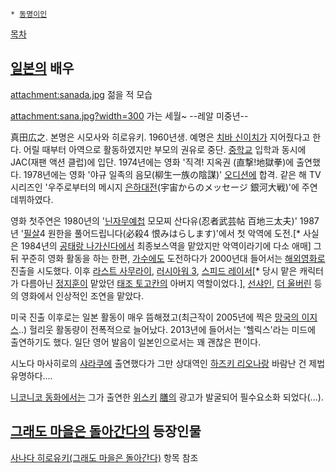  * [[동명이인]]

[[목차]]

== [[일본]]의 배우 ==

attachment:sanada.jpg
젊을 적 모습

attachment:sana.jpg?width=300
가는 세월~ --레알 미중년--

真田広之. 본명은 시모사와 히로유키. 1960년생. 예명은 [[치바 신이치]]가 지어줬다고 한다. 어릴 때부터 아역으로 활동하였지만 부모의 권유로 중단. [[중학교]] 입학과 동시에 JAC(재팬 액션 클럽)에 입단. 1974년에는 영화 '직격! 지옥권 (直撃!地獄拳)에 출연했다. 1978년에는 영화 '야규 일족의 음모(柳生一族の陰謀)' [[오디션]]에 합격. 같은 해 TV 시리즈인 '우주로부터의 메시지 [[은하]]대전(宇宙からのメッセージ 銀河大戦)'에 주연 데뷔하였다. 

영화 첫주연은 1980년의 '[[닌자]]무예첩 모모찌 산다유(忍者武芸帖 百地三太夫)' 1987년 '[[필살]]4 원한을 풀어드립니다(必殺4 恨みはらします)'에서 첫 악역에 도전.[* 사실은 1984년의 [[공태랑 나가신다]]에서 최종보스역을 맡았지만 악역이라기에 다소 애매] 그 뒤 꾸준히 영화 활동을 하는 한편, [[가수]]에도 도전하다가 2000년대 들어서는 [[해외]]영화로 진출을 시도했다. 이후 [[라스트 사무라이]], [[러시아워 3]], [[스피드 레이서]][* 당시 맡은 캐릭터가 다름아닌 [[정지훈]]이 맡았던 [[태조 토고칸]]의 아버지 역할이었다.], [[선샤인]], [[더 울버린]] 등의 영화에서 인상적인 조연을 맡았다.

미국 진출 이후로는 일본 활동이 매우 뜸해졌고(최근작이 2005년에 찍은 [[망국의 이지스]]..) 헐리웃 활동량이 전폭적으로 늘어났다. 2013년에 들어서는 '헬릭스'라는 미드에 출연하기도 했다. 일단 영어 발음이 일본인으로서는 꽤 괜찮은 편이다.

시노다 마사히로의 [[샤라쿠]]에 출연했다가 그만 상대역인 [[하즈키 리오나]]랑 바람난 건 제법 유명하다....

[[니코니코 동화]]에서는 그가 출연한 [[위스키]] [[膳]]의 광고가 발굴되어 필수요소화 되었다(...).

== [[그래도 마을은 돌아간다]]의 등장인물 ==

[[사나다 히로유키(그래도 마을은 돌아간다)]] 항목 참조
